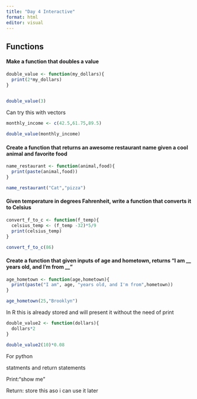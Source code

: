 ```yaml
---
title: "Day 4 Interactive"
format: html
editor: visual
---
```


## Functions

#### Make a function that doubles  a value

```r
double_value <- function(my_dollars){
  print(2*my_dollars)
}
  

double_value(3)
```

Can try this with vectors

```r
monthly_income <- c(42.5,61.75,89.5)

double_value(monthly_income)
```

#### Create a function that returns an awesome restaurant name given a cool animal and favorite food

```r
name_restaurant <- function(animal,food){
  print(paste(animal,food))
}

name_restaurant("Cat","pizza")
```

#### Given temperature in degrees Fahrenheit, write a function that converts it to Celsius

```r
convert_f_to_c <- function(f_temp){
  celsius_temp <- (f_temp -32)*5/9 
  print(celsius_temp)
}

convert_f_to_c(86)
```

#### Create a function that given inputs of age and hometown, returns "I am \_\_ years old, and I'm from \_\_"

```r
age_hometown <- function(age,hometown){
  print(paste("I am", age, "years old, and I'm from",hometown))
}

age_hometown(25,"Brooklyn")
```

In R this is already stored and will present it without the need of print

```r
double_value2 <- function(dollars){
  dollars*2
}

double_value2(10)*0.08
```

For python

statments and return statements

Print:"show me "

Return: store this aso i can use it later
